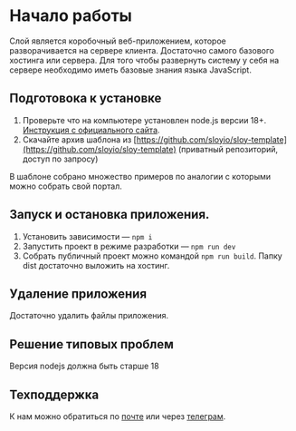 # Начало работы

Слой является коробочный веб-приложением, которое разворачивается на сервере клиента. Достаточно самого базового хостинга или сервера. Для того чтобы развернуть систему у себя на сервере необходимо иметь базовые знания языка JavaScript.

## Подготовока к установке

1. Проверьте что на компьютере установлен node.js версии 18+. [Инструкция с официального сайта](https://nodejs.org/en/download/package-manager).
2. Скачайте архив шаблона из [https://github.com/sloyio/sloy-template](https://github.com/sloyio/sloy-template) (приватный репозиторий, доступ по запросу)

В шаблоне собрано множество примеров по аналогии с которыми можно собрать свой портал.

## Запуск и остановка приложения.

1. Установить зависимости — `npm i`
2. Запустить проект в режиме разработки — `npm run dev`
3. Собрать публичный проект можно командой `npm run build`. Папку dist достаточно выложить на хостинг.

## Удаление приложения

Достаточно удалить файлы приложения.

## Решение типовых проблем

Версия nodejs должна быть старше 18

## Техподдержка

К нам можно обратиться по [почте](mailto:mail@sloy.io) или через [телеграм](tg://resolve?domain=omelekhin).
